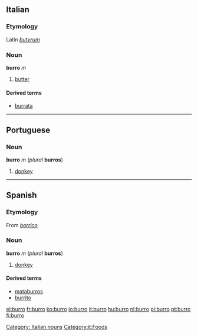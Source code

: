 == Italian ==
===Etymology===
Latin ''[[butyrum]]''
===Noun===
'''burro''' ''m''

#[[butter]]

====Derived terms====

*[[burrata]]

----

== Portuguese ==
=== Noun ===
'''burro''' ''m'' (''plural'' '''burros''')

#[[donkey]]

----

== Spanish ==
===Etymology===
From ''[[borrico]]''

=== Noun ===
'''burro''' ''m'' (''plural'' '''burros''')

#[[donkey]]

====Derived terms====
*[[mataburros]] {{m}}
*[[burrito]] {{m}}

[[Category: Italian nouns]]
[[Category:it:Foods]]

[[el:burro]]
[[fr:burro]]
[[ko:burro]]
[[io:burro]]
[[it:burro]]
[[hu:burro]]
[[nl:burro]]
[[pl:burro]]
[[pt:burro]]
[[fi:burro]]